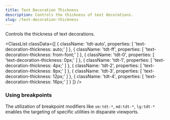 ```yaml
---
title: Text Decoration Thickness
description: Controls the thickness of text decorations.
slug: /text-decoration-thickness
---
```



Controls the thickness of text decorations.

<ClassList
  classData={[
    {
      className: 'tdt-auto',
      properties: [
        'text-decoration-thickness: auto;'
      ]
    },
    {
      className: 'tdt-ff',
      properties: [
        'text-decoration-thickness: from-font;'
      ]
    },
    {
      className: 'tdt-0',
      properties: [
        'text-decoration-thickness: 0px;'
      ]
    },
    {
      className: 'tdt-1',
      properties: [
        'text-decoration-thickness: 4px;'
      ]
    },
    {
      className: 'tdt-2',
      properties: [
        'text-decoration-thickness: 8px;'
      ]
    },
    {
      className: 'tdt-3',
      properties: [
        'text-decoration-thickness: 12px;'
      ]
    },
    {
      className: 'tdt-4',
      properties: [
        'text-decoration-thickness: 16px;'
      ]
    }
  ]}
/>

### Using breakpoints

The utilization of breakpoint modifiers like `sm:tdt-*`, `md:tdt-*`, `lg:tdt-*` enables the targeting of specific utilities in disparate viewports.